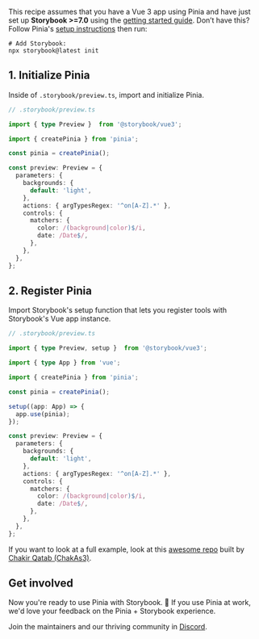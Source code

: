 <Callout variant="neutral" icon="ℹ️" title="Prerequisites">

This recipe assumes that you have a Vue 3 app using Pinia and have just set up **Storybook >=7.0** using the [getting started guide](https://storybook.js.org/docs/get-started/install?renderer=vue). Don’t have this? Follow Pinia's [setup instructions](https://pinia.vuejs.org/getting-started.html) then run:

```shell
# Add Storybook:
npx storybook@latest init
```

</Callout>

## 1. Initialize Pinia

Inside of `.storybook/preview.ts`, import and initialize Pinia.

```ts
// .storybook/preview.ts

import { type Preview }  from '@storybook/vue3';

import { createPinia } from 'pinia';

const pinia = createPinia();

const preview: Preview = {
  parameters: {
    backgrounds: {
      default: 'light',
    },
    actions: { argTypesRegex: '^on[A-Z].*' },
    controls: {
      matchers: {
        color: /(background|color)$/i,
        date: /Date$/,
      },
    },
  },
};
```

## 2. Register Pinia

Import Storybook's setup function that lets you register tools with Storybook's Vue app instance.

```ts
// .storybook/preview.ts

import { type Preview, setup }  from '@storybook/vue3';

import { type App } from 'vue';

import { createPinia } from 'pinia';

const pinia = createPinia();

setup((app: App) => {
  app.use(pinia);
});

const preview: Preview = {
  parameters: {
    backgrounds: {
      default: 'light',
    },
    actions: { argTypesRegex: '^on[A-Z].*' },
    controls: {
      matchers: {
        color: /(background|color)$/i,
        date: /Date$/,
      },
    },
  },
};
```

<Callout variant="info" icon="💡" title="Need an example?">

If you want to look at a full example, look at this [awesome repo](https://github.com/chakAs3/vue3-pinia-storybook/tree/main) built by [Chakir Qatab (ChakAs3)](https://github.com/chakAs3).

</Callout>

## Get involved

Now you're ready to use Pinia with Storybook. 🎉 If you use Pinia at work, we'd love your feedback on the Pinia + Storybook experience.

Join the maintainers and our thriving community in [Discord](https://discord.gg/storybook).
